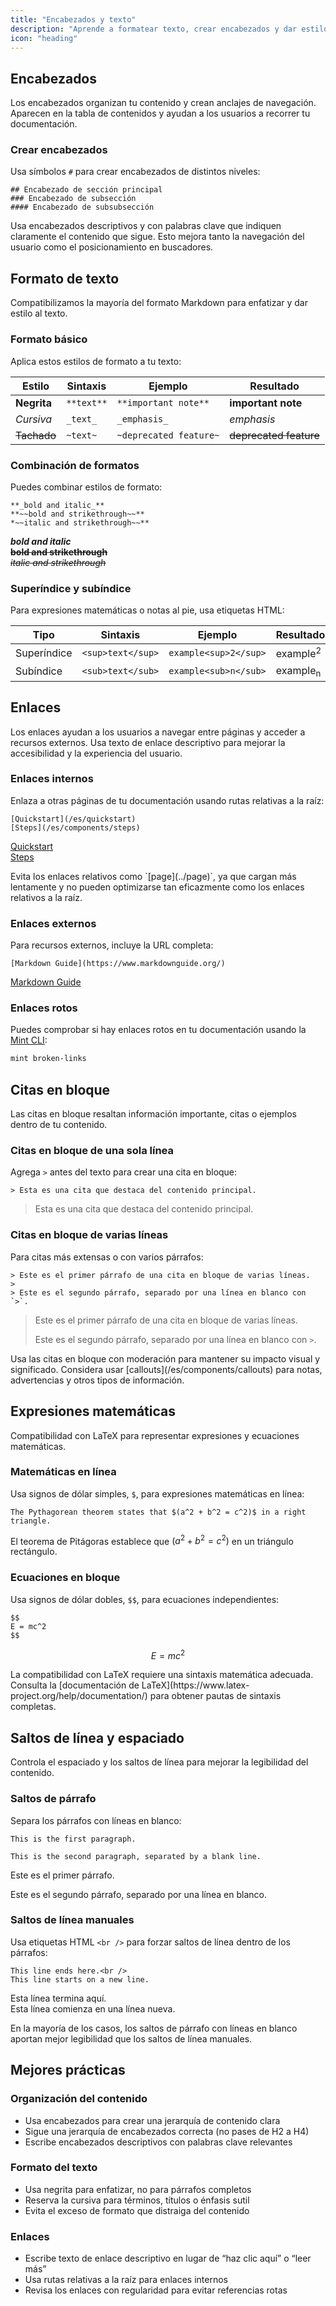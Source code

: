 ```yaml
---
title: "Encabezados y texto"
description: "Aprende a formatear texto, crear encabezados y dar estilo al contenido"
icon: "heading"
---
```


## Encabezados

Los encabezados organizan tu contenido y crean anclajes de navegación. Aparecen en la tabla de contenidos y ayudan a los usuarios a recorrer tu documentación.

### Crear encabezados

Usa símbolos `#` para crear encabezados de distintos niveles:

```mdx
## Encabezado de sección principal
### Encabezado de subsección
#### Encabezado de subsubsección
```

<Tip>
  Usa encabezados descriptivos y con palabras clave que indiquen claramente el contenido que sigue. Esto mejora tanto la navegación del usuario como el posicionamiento en buscadores.
</Tip>

## Formato de texto

Compatibilizamos la mayoría del formato Markdown para enfatizar y dar estilo al texto.

### Formato básico

Aplica estos estilos de formato a tu texto:

| Estilo | Sintaxis | Ejemplo | Resultado |
|-------|--------|---------|--------|
| **Negrita** | `**text**` | `**important note**` | **important note** |
| *Cursiva* | `_text_` | `_emphasis_` | *emphasis* |
| ~~Tachado~~ | `~text~` | `~deprecated feature~` | ~~deprecated feature~~ |

### Combinación de formatos

Puedes combinar estilos de formato:

```mdx
**_bold and italic_**
**~~bold and strikethrough~~**
*~~italic and strikethrough~~**
```

**_bold and italic_**<br />
**~~bold and strikethrough~~**<br />
*~~italic and strikethrough~~*

### Superíndice y subíndice

Para expresiones matemáticas o notas al pie, usa etiquetas HTML:

| Tipo | Sintaxis | Ejemplo | Resultado |
|------|--------|---------|--------|
| Superíndice | `<sup>text</sup>` | `example<sup>2</sup>` | example<sup>2</sup> |
| Subíndice | `<sub>text</sub>` | `example<sub>n</sub>` | example<sub>n</sub> |

## Enlaces

Los enlaces ayudan a los usuarios a navegar entre páginas y acceder a recursos externos. Usa texto de enlace descriptivo para mejorar la accesibilidad y la experiencia del usuario.

### Enlaces internos

Enlaza a otras páginas de tu documentación usando rutas relativas a la raíz:

```mdx
[Quickstart](/es/quickstart)
[Steps](/es/components/steps)
```

[Quickstart](/es/quickstart)<br />
[Steps](/es/components/steps)

<Note>
  Evita los enlaces relativos como `[page](../page)`, ya que cargan más lentamente y no pueden optimizarse tan eficazmente como los enlaces relativos a la raíz.
</Note>

### Enlaces externos

Para recursos externos, incluye la URL completa:

```mdx
[Markdown Guide](https://www.markdownguide.org/)
```

[Markdown Guide](https://www.markdownguide.org/)

### Enlaces rotos

Puedes comprobar si hay enlaces rotos en tu documentación usando la [Mint CLI](/es/installation):

```bash
mint broken-links
```

## Citas en bloque

Las citas en bloque resaltan información importante, citas o ejemplos dentro de tu contenido.

### Citas en bloque de una sola línea

Agrega `>` antes del texto para crear una cita en bloque:

```mdx
> Esta es una cita que destaca del contenido principal.
```

> Esta es una cita que destaca del contenido principal.

### Citas en bloque de varias líneas

Para citas más extensas o con varios párrafos:

```mdx
> Este es el primer párrafo de una cita en bloque de varias líneas.
>
> Este es el segundo párrafo, separado por una línea en blanco con `>`.
```

> Este es el primer párrafo de una cita en bloque de varias líneas.
>
> Este es el segundo párrafo, separado por una línea en blanco con `>`.

<Tip>
  Usa las citas en bloque con moderación para mantener su impacto visual y significado. Considera usar [callouts](/es/components/callouts) para notas, advertencias y otros tipos de información.
</Tip>

## Expresiones matemáticas

Compatibilidad con LaTeX para representar expresiones y ecuaciones matemáticas.

### Matemáticas en línea

Usa signos de dólar simples, `$`, para expresiones matemáticas en línea:

```mdx
The Pythagorean theorem states that $(a^2 + b^2 = c^2)$ in a right triangle.
```

El teorema de Pitágoras establece que $(a^2 + b^2 = c^2)$ en un triángulo rectángulo.

### Ecuaciones en bloque

Usa signos de dólar dobles, `$$`, para ecuaciones independientes:

```mdx
$$
E = mc^2
$$
```

$$
E = mc^2
$$

<Info>
  La compatibilidad con LaTeX requiere una sintaxis matemática adecuada. Consulta la [documentación de LaTeX](https://www.latex-project.org/help/documentation/) para obtener pautas de sintaxis completas.
</Info>

## Saltos de línea y espaciado

Controla el espaciado y los saltos de línea para mejorar la legibilidad del contenido.

### Saltos de párrafo

Separa los párrafos con líneas en blanco:

```mdx
This is the first paragraph.

This is the second paragraph, separated by a blank line.
```

Este es el primer párrafo.

Este es el segundo párrafo, separado por una línea en blanco.

### Saltos de línea manuales

Usa etiquetas HTML `<br />` para forzar saltos de línea dentro de los párrafos:

```mdx
This line ends here.<br />
This line starts on a new line.
```

Esta línea termina aquí.<br />
Esta línea comienza en una línea nueva.

<Tip>
  En la mayoría de los casos, los saltos de párrafo con líneas en blanco aportan mejor legibilidad que los saltos de línea manuales.
</Tip>

## Mejores prácticas

### Organización del contenido
- Usa encabezados para crear una jerarquía de contenido clara
- Sigue una jerarquía de encabezados correcta (no pases de H2 a H4)
- Escribe encabezados descriptivos con palabras clave relevantes

### Formato del texto
- Usa negrita para enfatizar, no para párrafos completos
- Reserva la cursiva para términos, títulos o énfasis sutil
- Evita el exceso de formato que distraiga del contenido

### Enlaces
- Escribe texto de enlace descriptivo en lugar de “haz clic aquí” o “leer más”
- Usa rutas relativas a la raíz para enlaces internos
- Revisa los enlaces con regularidad para evitar referencias rotas
